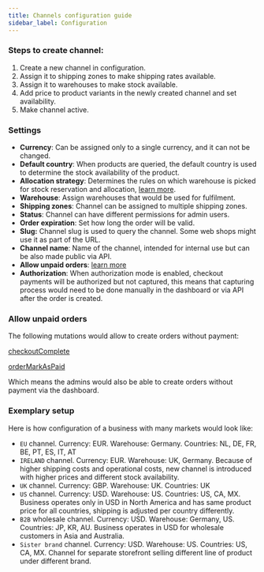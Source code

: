 ```yaml
---
title: Channels configuration guide
sidebar_label: Configuration
---
```


### Steps to create channel:

1. Create a new channel in configuration.
2. Assign it to shipping zones to make shipping rates available.
3. Assign it to warehouses to make stock available.
4. Add price to product variants in the newly created channel and set availability.
5. Make channel active.

### Settings

[//]: # "(todo add more details on what default country affects)"

- **Currency**: Can be assigned only to a single currency, and it can not be changed.
- **Default country**: When products are queried, the default country is used to determine the stock availability of the product.
- **Allocation strategy**: Determines the rules on which warehouse is picked for stock reservation and allocation, [learn more](developer/stock-allocation#allocation-strategies).
- **Warehouse**: Assign warehouses that would be used for fulfilment.
- **Shipping zones**: Channel can be assigned to multiple shipping zones.
- **Status**: Channel can have different permissions for admin users.
- **Order expiration**: Set how long the order will be valid.
- **Slug:** Channel slug is used to query the channel. Some web shops might use it as part of the URL.
- **Channel name**: Name of the channel, intended for internal use but can be also made public via API.
- **Allow unpaid orders**: [learn more](#allow-unpaid-orders)
- **Authorization**: When authorization mode is enabled, checkout payments will be authorized but not captured, this means that capturing process would need to be done manually in the dashboard or via API after the order is created.

### Allow unpaid orders

The following mutations would allow to create orders without payment:

[checkoutComplete](api-reference/checkout/mutations/checkout-complete.mdx)

[orderMarkAsPaid](api-reference/orders/mutations/order-mark-as-paid.mdx)

Which means the admins would also be able to create orders without payment via the dashboard.

### Exemplary setup

Here is how configuration of a business with many markets would look like:

- `EU` channel. Currency: EUR. Warehouse: Germany. Countries: NL, DE, FR, BE, PT, ES, IT, AT
- `IRELAND` channel. Currency: EUR. Warehouse: UK, Germany. Because of higher shipping costs and operational costs, new channel is introduced with higher prices and different stock availability.
- `UK` channel. Currency: GBP. Warehouse: UK. Countries: UK
- `US` channel. Currency: USD. Warehouse: US. Countries: US, CA, MX. Business operates only in USD in North America and has same product price for all countries, shipping is adjusted per country differently.
- `B2B` wholesale channel. Currency: USD. Warehouse: Germany, US. Countries: JP, KR, AU. Business operates in USD for wholesale customers in Asia and Australia.
- `Sister brand` channel. Currency: USD. Warehouse: US. Countries: US, CA, MX. Channel for separate storefront selling different line of product under different brand.
